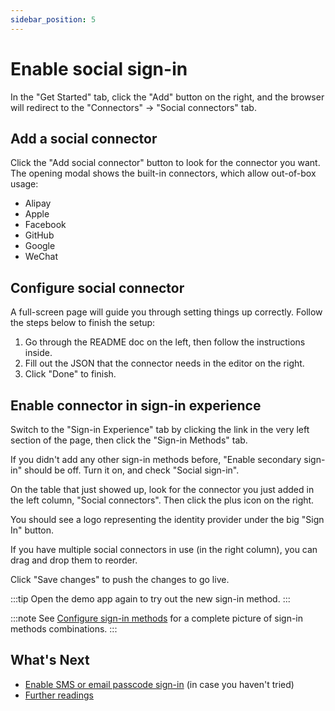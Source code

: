 ```yaml
---
sidebar_position: 5
---
```



# Enable social sign-in

In the "Get Started" tab, click the "Add" button on the right, and the browser will redirect to the "Connectors" -> "Social connectors" tab.

<ConnectorsIntro />


## Add a social connector

Click the "Add social connector" button to look for the connector you want. The opening modal shows the built-in connectors, which allow out-of-box usage:

- Alipay
- Apple
- Facebook
- GitHub
- Google
- WeChat

<ConnectorsWip />

## Configure social connector

A full-screen page will guide you through setting things up correctly. Follow the steps below to finish the setup:

1. Go through the README doc on the left, then follow the instructions inside.
2. Fill out the JSON that the connector needs in the editor on the right.
3. Click "Done" to finish.

## Enable connector in sign-in experience

Switch to the "Sign-in Experience" tab by clicking the link in the very left section of the page, then click the "Sign-in Methods" tab.

If you didn't add any other sign-in methods before, "Enable secondary sign-in" should be off. Turn it on, and check "Social sign-in".

On the table that just showed up, look for the connector you just added in the left column, "Social connectors". Then click the plus icon on the right.

You should see a logo representing the identity provider under the big "Sign In" button.

If you have multiple social connectors in use (in the right column), you can drag and drop them to reorder.

Click "Save changes" to push the changes to go live.

:::tip
Open the demo app again to try out the new sign-in method.
:::

:::note
See [Configure sign-in methods](../../recipes/customize-sie/configure-sign-in-methods.md) for a complete picture of sign-in methods combinations.
:::

## What's Next

- [Enable SMS or email passcode sign-in](./enable-passcode-sign-in.mdx) (in case you haven't tried)
- [Further readings](./further-readings.md)
